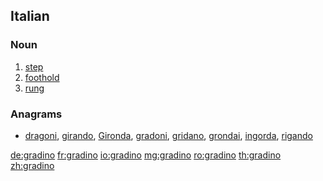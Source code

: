 ==Italian==

===Noun===
{{it-noun|gradin|m|o|i}}

# [[step]]
# [[foothold]]
# [[rung]]

===Anagrams===
* [[dragoni#Italian|dragoni]], [[girando#Italian|girando]], [[Gironda#Italian|Gironda]], [[gradoni#Italian|gradoni]], [[gridano#Italian|gridano]], [[grondai#Italian|grondai]], [[ingorda#Italian|ingorda]], [[rigando#Italian|rigando]]

[[de:gradino]]
[[fr:gradino]]
[[io:gradino]]
[[mg:gradino]]
[[ro:gradino]]
[[th:gradino]]
[[zh:gradino]]